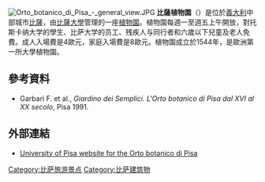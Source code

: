 [[File:Orto_botanico_di_Pisa_-_general_view.JPG|right]]
'''比薩植物園'''（{{lang-it|Orto botanico di Pisa}}）是位於[[義大利|義大利]]中部城市[[比薩|比薩]]，由[[比薩大學|比薩大學]]管理的一座[[植物園|植物園]]。植物園每週一至週五上午開放，對托斯卡纳大学的學生、比萨大学的员工、残疾人与同行者和六歲以下兒童及老人免費。成人入場費是4歐元，家庭入場費是8歐元。植物園成立於1544年，是歐洲第一所大學植物園。

== 參考資料 ==
* Garbari F. et al., ''Giardino dei Semplici. L'Orto botanico di Pisa dal XVI al XX secolo'', Pisa 1991.

== 外部連結 ==
{{commons|Orto botanico di Pisa|Orto botanico di Pisa}}
* [https://www.webcitation.org/6G2QzJlTy?url=http://www.biologia.unipi.it/ortobotanico/ University of Pisa website for the Orto botanico di Pisa]

[[Category:比萨旅游景点|Category:比萨旅游景点]]
[[Category:比萨建筑物|Category:比萨建筑物]]